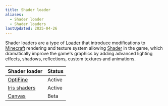 ```yaml
---
title: Shader loader
aliases:
  - Shader loader
  - Shader loaders
lastUpdated: 2025-04-26
---
```


Shader loaders are a type of [Loader](/loader) that introduce modifications to [Minecraft](/minecraft) rendering and texture system allowing [Shader](/shader) in the game, which dramatically improve the game's graphics by adding advanced lighting effects, shadows, reflections, custom textures and animations.

| Shader loader                                | Status |
| -------------------------------------------- | ------ |
| [OptiFine](https://optifine.net/home)        | Active |
| [Iris shaders](https://www.irisshaders.dev/) | Active |
| [Canvas](https://modrinth.com/mod/canvas)    | Beta   |
